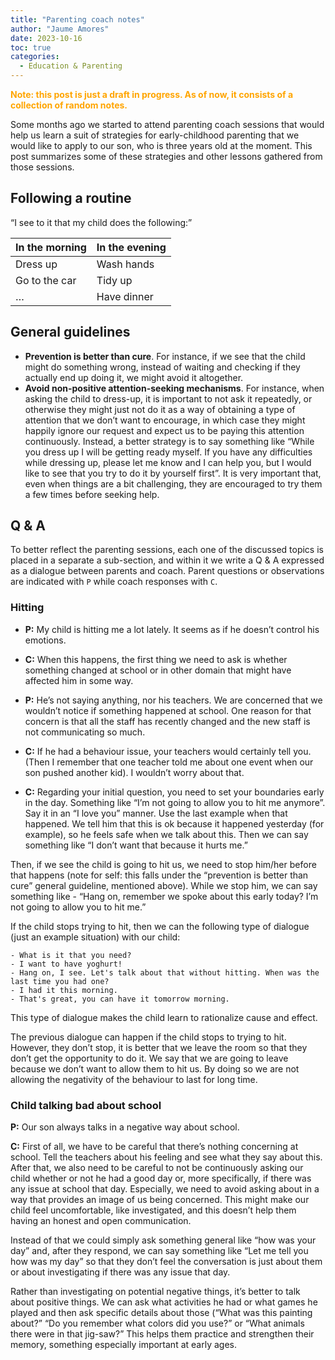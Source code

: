 ---
title: "Parenting coach notes"
author: "Jaume Amores"
date: 2023-10-16
toc: true
categories:
  - Education & Parenting
---

<span style="color:orange">**Note: this post is just a draft in progress. As of now, it consists of a collection of random notes.**</span>

Some months ago we started to attend parenting coach sessions that would help us learn a suit of strategies for early-childhood parenting that we would like to apply to our son, who is three years old at the moment. This post summarizes some of these strategies and other lessons gathered from those sessions.

## Following a routine

"I see to it that my child does the following:"

| In the morning    | In the evening |
| -------- | ------- |
| Dress up      | Wash hands |
| Go to the car | Tidy up |
| ...           | Have dinner |

## General guidelines

- **Prevention is better than cure**. For instance, if we see that the child might do something wrong, instead of waiting and checking if they actually end up doing it, we might avoid it altogether.
- **Avoid non-positive attention-seeking mechanisms**. For instance, when asking the child to dress-up, it is important to not ask it repeatedly, or otherwise they might just not do it as a way of obtaining
a type of attention that we don't want to encourage, in which case they might happily ignore our request and expect us to be paying this attention continuously. Instead, a better strategy is to say something like 
"While you dress up I will be getting ready myself. If you have any difficulties while dressing up, please let me know and I can help you, but I would like to see that you try to do it by yourself first". It is very important 
that, even when things are a bit challenging, they are encouraged to try them a few times before seeking help.

## Q & A

To better reflect the parenting sessions, each one of the discussed topics is placed in a separate a sub-section, and within it we write a Q & A expressed as a dialogue between parents and coach. Parent questions or observations are indicated with `P` while coach responses with `C`.

### Hitting

- **P:** My child is hitting me a lot lately. It seems as if he doesn't control his emotions.

- **C:** When this happens, the first thing we need to ask is whether something changed at school or in other domain that might have affected him in some way. 
    
- **P:** He's not saying anything, nor his teachers. We are concerned that we wouldn't notice if something happened at school. One reason for that concern is that all the staff has recently changed and the new staff is not communicating so much.
        
- **C:** If he had a behaviour issue, your teachers would certainly tell you. (Then I remember that one teacher told me about one event when our son pushed another kid). I wouldn't worry about that. 

- **C:** Regarding your initial question, you need to set your boundaries early in the day. Something like "I'm not going to allow you to hit me anymore". Say it in an "I love you" manner. Use the last example when that happened. We tell him that this is ok because it happened yesterday (for example), so he feels safe when we talk about this. Then we can say something like "I don't want that because it hurts me."

Then, if we see the child is going to hit us, we need to stop him/her before that happens (note for self: this falls under the "prevention is better than cure" general guideline, mentioned above). While we stop him, we can say something like - "Hang on, remember we spoke about this early today? I'm not going to allow you to hit me." 

If the child stops trying to hit, then we can the following type of dialogue (just an example situation) with our child:

    - What is it that you need?
    - I want to have yoghurt!
    - Hang on, I see. Let's talk about that without hitting. When was the last time you had one?
    - I had it this morning.
    - That's great, you can have it tomorrow morning.
    
This type of dialogue makes the child learn to rationalize cause and effect.
    
The previous dialogue can happen if the child stops to trying to hit. However, they don't stop, it is better that we leave the room so that they don't get the opportunity to do it. We say that we are going to leave because we don't want to allow them to hit us. By doing so we are not allowing the negativity of the behaviour to last for long time. 

### Child talking bad about school

**P:** Our son always talks in a negative way about school. 

**C:** First of all, we have to be careful that there's nothing concerning at school. Tell the teachers about his feeling and see what they say about this. After that, we also need to be careful to not be continuously asking our child whether or not he had a good day or, more specifically, if there was any issue at school that day. Especially, we need to avoid asking about in a way that provides an image of us being concerned. This might make our child feel uncomfortable, like investigated, and this doesn't help them having an honest and open communication. 

Instead of that we could simply ask something general like "how was your day" and, after they respond, we can say something like "Let me tell you how was my day" so that they don't feel the conversation is just about them or about investigating if there was any issue that day.

Rather than investigating on potential negative things, it's better to talk about positive things. We can ask what activities he had or what games he played and then ask specific details about those ("What was this painting about?" "Do you remember what colors did you use?" or "What animals there were in that jig-saw?" This helps them practice and strengthen their memory, something especially important at early ages.